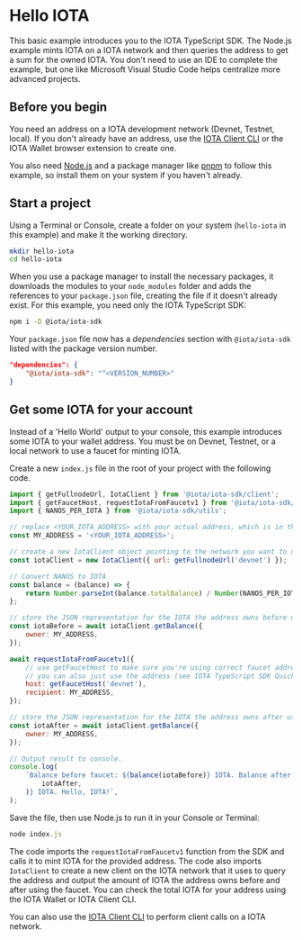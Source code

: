 
# Hello IOTA

This basic example introduces you to the IOTA TypeScript SDK. The Node.js example mints IOTA on a IOTA
network and then queries the address to get a sum for the owned IOTA. You don't need to use an IDE to
complete the example, but one like Microsoft Visual Studio Code helps centralize more advanced
projects.

## Before you begin

You need an address on a IOTA development network (Devnet, Testnet, local). If you don't already have
an address, use the [IOTA Client CLI](../../../references/cli/client.mdx) or the
IOTA Wallet browser extension to create one.

You also need [Node.js](https://nodejs.org/en/download/current) and a package manager like
[pnpm](https://pnpm.io/installation) to follow this example, so install them on your system if you
haven't already.

## Start a project

Using a Terminal or Console, create a folder on your system (`hello-iota` in this example) and make
it the working directory.

```sh
mkdir hello-iota
cd hello-iota
```

When you use a package manager to install the necessary packages, it downloads the modules to your
`node_modules` folder and adds the references to your `package.json` file, creating the file if it
doesn't already exist. For this example, you need only the IOTA TypeScript SDK:

```sh npm2yarn
npm i -D @iota/iota-sdk
```

Your `package.json` file now has a _dependencies_ section with `@iota/iota-sdk` listed with the
package version number.

```json
"dependencies": {
    "@iota/iota-sdk": "^<VERSION_NUMBER>"
}
```

## Get some IOTA for your account

Instead of a 'Hello World' output to your console, this example introduces some IOTA to your wallet
address. You must be on Devnet, Testnet, or a local network to use a faucet for minting IOTA.

Create a new `index.js` file in the root of your project with the following code.

<AlphaNet/>

```js
import { getFullnodeUrl, IotaClient } from '@iota/iota-sdk/client';
import { getFaucetHost, requestIotaFromFaucetv1 } from '@iota/iota-sdk/faucet';
import { NANOS_PER_IOTA } from '@iota/iota-sdk/utils';

// replace <YOUR_IOTA_ADDRESS> with your actual address, which is in the form 0x123...
const MY_ADDRESS = '<YOUR_IOTA_ADDRESS>';

// create a new IotaClient object pointing to the network you want to use
const iotaClient = new IotaClient({ url: getFullnodeUrl('devnet') });

// Convert NANOS to IOTA
const balance = (balance) => {
    return Number.parseInt(balance.totalBalance) / Number(NANOS_PER_IOTA);
};

// store the JSON representation for the IOTA the address owns before using faucet
const iotaBefore = await iotaClient.getBalance({
    owner: MY_ADDRESS,
});

await requestIotaFromFaucetv1({
    // use getFaucetHost to make sure you're using correct faucet address
    // you can also just use the address (see IOTA TypeScript SDK Quick Start for values)
    host: getFaucetHost('devnet'),
    recipient: MY_ADDRESS,
});

// store the JSON representation for the IOTA the address owns after using faucet
const iotaAfter = await iotaClient.getBalance({
    owner: MY_ADDRESS,
});

// Output result to console.
console.log(
    `Balance before faucet: ${balance(iotaBefore)} IOTA. Balance after: ${balance(
        iotaAfter,
    )} IOTA. Hello, IOTA!`,
);
```

Save the file, then use Node.js to run it in your Console or Terminal:

```javascript
node index.js
```

The code imports the `requestIotaFromFaucetv1` function from the SDK and calls it to mint IOTA for the
provided address. The code also imports `IotaClient` to create a new client on the IOTA network that
it uses to query the address and output the amount of IOTA the address owns before and after using
the faucet. You can check the total IOTA for your address using the IOTA Wallet or IOTA Client CLI.

<Faucet/>

You can also use the [IOTA Client CLI](../../cli/client.mdx) to perform client
calls on a IOTA network.